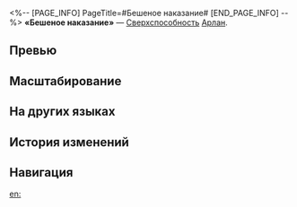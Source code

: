 <%-- [PAGE_INFO]
PageTitle=#Бешеное наказание#
[END_PAGE_INFO] --%>
{{Навык Инфобокс
|Название         = Бешеное наказание
|Изображение      = Навык Бешеное наказание.png
|Персонаж         = Арлан
|Тип              = Сверхспособность
|Тэг              = Взрывная атака
|УронСтойк        = 20 (основная цель)<br />20
|ЭнергияГен       = 5
|Энергия          = 110
|Длительность     = 
|Описание         = Наносит выбранному противнику электрический урон, равный {{Цвет|Выделенный|192%—345,6%}} от силы атаки Арлана, и электрический урон соседним целям, равный {{Цвет|Выделенный|96%—172,8%}} от силы атаки Арлана.
|Свойство1        = 
|Масштабирование1 = 
}}
'''«Бешеное наказание»''' — [[Сверхспособность]] [[Арлан]].

==Превью==
{{Превью
|Файл = Бешеное наказание Превью
}}

==Масштабирование==
{{Масштабирование навыка
|192%;204.8%;217.6%;230.4%;243.2%;256%;272%;288%;304%;320%;332.8%;345.6%;358.4%;371.2%;384%
|96%;102.4%;108.8%;115.2%;121.6%;128%;136%;144%;152%;160%;166.4%;172.8%;179.2%;185.6%;192%
}}

==На других языках==
{{На других языках
|en   = Frenzied Punishment
|zhs  = 狂者制裁
|zht  = 狂者制裁
|ja   = {{Rubi|狂者|きょうしゃ}}の{{Rubi|制裁|せいさい}}
|ko   = 광자의 제재
|es   = Castigo furibundo
|fr   = Châtiment frénétique
|ru   = Бешеное наказание
|th   = Frenzied Punishment
|vi   = Trừng Trị Cuồng Giả
|de   = Rasende Strafe
|id   = Frenzied Punishment
|pt   = Punição Frenética
}}

==История изменений==
{{История изменений|3.5}}

==Навигация==
{{Навык Навбокс|Арлан}}

[[en:]]